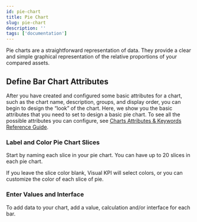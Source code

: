 ```yaml
---
id: pie-chart
title: Pie Chart
slug: pie-chart
description: ''
tags: ['documentation']
---
```



Pie charts are a straightforward representation of data. They provide a clear and simple graphical representation of the relative proportions of your compared assets.

<StylizedImage
  imgURL="img/designer/charts-pie-enduser.png"
  alt="Charts Pie End User"
/>

## Define Bar Chart Attributes

After you have created and configured some basic attributes for a chart, such as the chart name, description, groups, and display order, you can begin to design the “look” of the chart. Here, we show you the basic attributes that you need to set to design a basic pie chart. To see all the possible attributes you can configure, see [Charts Attributes & Keywords Reference Guide](/docs/reference/visual-kpi-designer/attributes-and-keywords/pie-charts).

### Label and Color Pie Chart Slices

Start by naming each slice in your pie chart. You can have up to 20 slices in each pie chart.

If you leave the slice color blank, Visual KPI will select colors, or you can customize the color of each slice of pie.

### Enter Values and Interface

To add data to your chart, add a value, calculation and/or interface for each bar.

<StylizedImage
  imgURL="img/designer/charts-pie-worksheet.png"
  alt="Charts Pie Worksheet"
/>